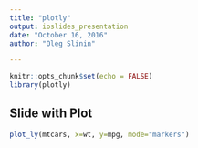 ---
title: "plotly"
output: ioslides_presentation
date: "October 16, 2016"
author: "Oleg Slinin"

---

```{r setup, include=FALSE}
knitr::opts_chunk$set(echo = FALSE)
library(plotly)
```


## Slide with Plot
```{r}
plot_ly(mtcars, x=wt, y=mpg, mode="markers")

```
